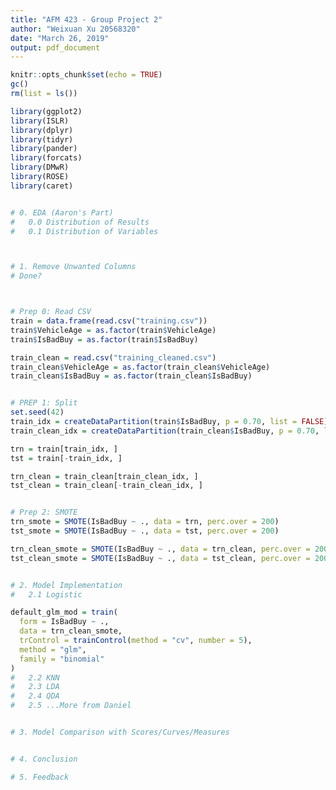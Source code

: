 ```yaml
---
title: "AFM 423 - Group Project 2"
author: "Weixuan Xu 20568320"
date: "March 26, 2019"
output: pdf_document
---
```


```r
knitr::opts_chunk$set(echo = TRUE)
gc()
rm(list = ls())
```


```r
library(ggplot2)
library(ISLR)
library(dplyr)
library(tidyr)
library(pander)
library(forcats)
library(DMwR)
library(ROSE)
library(caret)


# 0. EDA (Aaron's Part)
#   0.0 Distribution of Results
#   0.1 Distribution of Variables



# 1. Remove Unwanted Columns
# Done?



# Prep 0: Read CSV
train = data.frame(read.csv("training.csv"))
train$VehicleAge = as.factor(train$VehicleAge)
train$IsBadBuy = as.factor(train$IsBadBuy)

train_clean = read.csv("training_cleaned.csv")
train_clean$VehicleAge = as.factor(train_clean$VehicleAge)
train_clean$IsBadBuy = as.factor(train_clean$IsBadBuy)


# PREP 1: Split
set.seed(42)
train_idx = createDataPartition(train$IsBadBuy, p = 0.70, list = FALSE)
train_clean_idx = createDataPartition(train_clean$IsBadBuy, p = 0.70, list = FALSE)

trn = train[train_idx, ]
tst = train[-train_idx, ]

trn_clean = train_clean[train_clean_idx, ]
tst_clean = train_clean[-train_clean_idx, ]


# Prep 2: SMOTE
trn_smote = SMOTE(IsBadBuy ~ ., data = trn, perc.over = 200)
tst_smote = SMOTE(IsBadBuy ~ ., data = tst, perc.over = 200)

trn_clean_smote = SMOTE(IsBadBuy ~ ., data = trn_clean, perc.over = 200)
tst_clean_smote = SMOTE(IsBadBuy ~ ., data = tst_clean, perc.over = 200)


# 2. Model Implementation
#   2.1 Logistic

default_glm_mod = train(
  form = IsBadBuy ~ .,
  data = trn_clean_smote,
  trControl = trainControl(method = "cv", number = 5),
  method = "glm",
  family = "binomial"
)
#   2.2 KNN
#   2.3 LDA
#   2.4 QDA
#   2.5 ...More from Daniel


# 3. Model Comparison with Scores/Curves/Measures


# 4. Conclusion

# 5. Feedback

```
